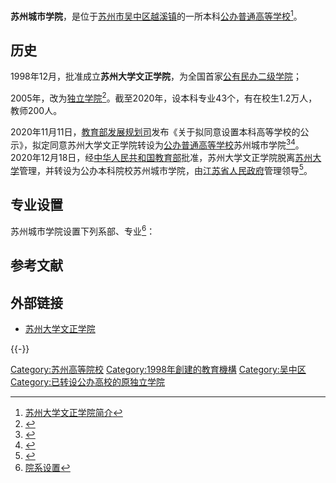 {{高校
| name = 苏州城市学院
| 外文名 =City College of Suzhou
| image = 
| logo = 
| motto = 
| rector = [[吴昌政|吴昌政]]
| type = [[公立大学|公办普通高等学校]]
| established = 1998年
| location = {{CHN}}[[江苏省|江苏省]][[苏州市|苏州市]]
| students = 9000余人
| staff = 
| campus = 
| address = [[吴中区|吴中区]]吴中大道1188号
| 隶属 = [[江苏省人民政府|江苏省人民政府]]
| area = 650亩
| 旧校名 = 苏州大学文正学院
| sports = 
| website = http://www.sdwz.cn/
}}
'''苏州城市学院'''，是位于[[苏州市|苏州市]][[吴中区|吴中区]][[越溪镇|越溪镇]]的一所本科[[公立大学|公办普通高等学校]]<ref>[http://sdwz.cn/about/intro.htm 苏州大学文正学院简介]</ref>。

== 历史 ==
1998年12月，批准成立'''苏州大学文正学院'''，为全国首家[[公有民办二级学院|公有民办二级学院]]；

2005年，改为[[独立学院|独立学院]]<ref>{{cite web |title=苏州大学文正学院学校简介 |url=http://www.gx211.com/collegemanage/content2684_01.shtml |website=中国高校之窗 |accessdate=2020-07-10}}</ref>。截至2020年，设本科专业43个，有在校生1.2万人，教师200人。

2020年11月11日，[[教育部发展规划司|教育部发展规划司]]发布《关于拟同意设置本科高等学校的公示》，拟定同意苏州大学文正学院转设为[[公立大学|公办普通高等学校]]苏州城市学院<ref>{{Cite web|title=教育部关于同意苏州大学文正学院转设为苏州城市学院的函|url=http://www.moe.gov.cn/srcsite/A03/s181/202101/t20210105_508729.html|access-date=2021-06-12|date=2020-12-18|work=中华人民共和国教育部|language=zh}}</ref><ref name="报道P1">{{cite news|author1=教育部发展规划司 |title=关于拟同意设置本科高等学校的公示 |url=http://www.moe.gov.cn/jyb_xxgk/s5743/s5745/A03/202011/t20201111_499414.html |accessdate=2020-10-09 |page= |work=中华人民共和国教育部政府门户网站 |location=北京 |language=zh-hans}}</ref>。2020年12月18日，经[[中华人民共和国教育部|中华人民共和国教育部]]批准，苏州大学文正学院脱离[[苏州大学|苏州大学]]管理，并转设为公办本科院校苏州城市学院，由[[江苏省人民政府|江苏省人民政府]]管理领导<ref name="报道0104A">{{cite news|author1=教育部发展规划司 |title=教育部关于同意苏州大学文正学院转设为苏州城市学院的函（教发函〔2020〕111号） |url=http://www.moe.gov.cn/srcsite/A03/s181/202101/t20210105_508729.html |accessdate=2020-10-09 |page= |work=中华人民共和国教育部政府门户网站 |location=北京 |language=zh-hans}}</ref>。

== 专业设置 ==
苏州城市学院设置下列系部、专业<ref>[http://sdwz.cn/about/organ.htm 院系设置]</ref>：
{{columns-list|2|
*文学与传播系
**新闻学
**广告学
**汉语言文学
**汉语国际教育
**播音与主持艺术
*外语系
**英语
**日语
*艺术系
**环境设计
**服装与服饰设计
**产品设计
**视觉传达设计
*工商管理系
**工商管理
**市场营销
**国际经济与贸易
*经济系
**国际经济与贸易
**金融学
*社会服务系
**劳动与社会保障
**档案学
**应用心理学
**信息资源管理
*电子信息工程系
**电子科学与技术
**通信工程
**微电子科学与工程
**信息工程
*光电与能源工程系
**应用化学
**新能源材料与器件
**电子信息科学与技术
**光电信息科学与工程
**测控技术与仪器
**热能与动力工程
*机电工程系
**机械电子工程
**电气工程与自动化
**机械工程
**服装设计与工程
*计算机工程系
**计算机科学与技术
**信息与计算科学
**物联网工程
*法政系
**法学
**人力资源管理
**城市管理
*轨道交通工程系
**车辆工程
**电气工程与智能控制
**轨道交通信号与控制
}}
== 参考文献 ==
{{Reflist|2}}

== 外部链接 ==
* [http://www.sdwz.cn/ 苏州大学文正学院]

{{-}}
{{江苏高等院校}}
{{苏州大学}}
{{DEFAULTSORT:S}}
[[Category:苏州高等院校|Category:苏州高等院校]]
[[Category:1998年創建的教育機構|Category:1998年創建的教育機構]]
[[Category:吴中区|Category:吴中区]]
[[Category:已转设公办高校的原独立学院|Category:已转设公办高校的原独立学院]]